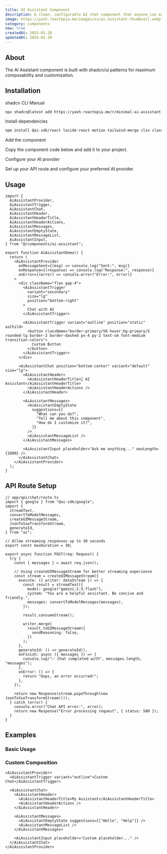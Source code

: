 ```yaml
---
title: AI Assistant Component
description: A clean, configurable AI chat component that anyone can easily integrate and customize for their needs.
image: https://yash.reactopia.me/images/ss/ai-assistant-thumbnail.webp
category: components
new: true
createdAt: 2025-01-20
updatedAt: 2025-01-20
---
```


<ComponentPreview name="minimal-ai-assistant-demo" codeCollapsible />

## About

The AI Assistant component is built with shadcn/ui patterns for maximum composability and customization.

## Installation

<CodeTabs>

<TabsList>
  <TabsTrigger value="cli">shadcn CLI</TabsTrigger>
  <TabsTrigger value="manual">Manual</TabsTrigger>
</TabsList>

<TabsContent value="cli">

```bash
npx shadcn@latest add https://yash.reactopia.me/r/minimal-ai-assistant.json
```

</TabsContent>

<TabsContent value="manual">

<Steps>

<Step>Install dependencies</Step>

```bash
npm install @ai-sdk/react lucide-react motion tailwind-merge clsx class-variance-authority @radix-ui/react-slot
```

<Step>Add the component</Step>

Copy the component code below and add it to your project.

<Step>Configure your AI provider</Step>

Set up your API route and configure your preferred AI provider.

</Steps>

</TabsContent>

</CodeTabs>

## Usage

```tsx
import {
  AiAssistantProvider,
  AiAssistantTrigger,
  AiAssistantChat,
  AiAssistantHeader,
  AiAssistantHeaderTitle,
  AiAssistantHeaderActions,
  AiAssistantMessages,
  AiAssistantEmptyState,
  AiAssistantMessageList,
  AiAssistantInput,
} from "@/components/ai-assistant";
```

```tsx
export function AiAssistantDemo() {
  return (
    <AiAssistantProvider
      onMessageSent={(msg) => console.log("Sent:", msg)}
      onResponse={(response) => console.log("Response:", response)}
      onError={(error) => console.error("Error:", error)}
    >
      <div className="flex gap-4">
        <AiAssistantTrigger
          variant="secondary"
          size="lg"
          position="bottom-right"
        >
          Chat with AI
        </AiAssistantTrigger>

        <AiAssistantTrigger variant="outline" position="static" asChild>
          <button className="border-primary/50 hover:bg-primary/5 rounded-lg border-2 border-dashed px-4 py-2 text-sm font-medium transition-colors">
            Custom Button
          </button>
        </AiAssistantTrigger>
      </div>

      <AiAssistantChat position="bottom-center" variant="default" size="lg">
        <AiAssistantHeader>
          <AiAssistantHeaderTitle>🤖 AI Assistant</AiAssistantHeaderTitle>
          <AiAssistantHeaderActions />
        </AiAssistantHeader>

        <AiAssistantMessages>
          <AiAssistantEmptyState
            suggestions={[
              "What can you do?",
              "Tell me about this component",
              "How do I customize it?",
            ]}
          />
          <AiAssistantMessageList />
        </AiAssistantMessages>

        <AiAssistantInput placeholder="Ask me anything..." maxLength={1000} />
      </AiAssistantChat>
    </AiAssistantProvider>
  );
}
```

## API Route Setup

<ComponentSource name="simple-chat-api-route">

```tsx
// app/api/chat/route.ts
import { google } from "@ai-sdk/google";
import {
  streamText,
  convertToModelMessages,
  createUIMessageStream,
  JsonToSseTransformStream,
  generateId,
} from "ai";

// Allow streaming responses up to 30 seconds
export const maxDuration = 30;

export async function POST(req: Request) {
  try {
    const { messages } = await req.json();

    // Using createUIMessageStream for better streaming experience
    const stream = createUIMessageStream({
      execute: ({ writer: dataStream }) => {
        const result = streamText({
          model: google("gemini-2.5-flash"),
          system: "You are a helpful assistant. Be concise and friendly.",
          messages: convertToModelMessages(messages),
        });

        result.consumeStream();

        writer.merge(
          result.toUIMessageStream({
            sendReasoning: false,
          })
        );
      },
      generateId: () => generateId(),
      onFinish: async ({ messages }) => {
        console.log("✅ Chat completed with", messages.length, "messages");
      },
      onError: () => {
        return "Oops, an error occurred!";
      },
    });

    return new Response(stream.pipeThrough(new JsonToSseTransformStream()));
  } catch (error) {
    console.error("Chat API error:", error);
    return new Response("Error processing request", { status: 500 });
  }
}
```

</ComponentSource>

## Examples

### Basic Usage

<ComponentPreview name="minimal-ai-assistant-demo" codeCollapsible />

### Custom Composition

```tsx
<AiAssistantProvider>
  <AiAssistantTrigger variant="outline">Custom Chat</AiAssistantTrigger>

  <AiAssistantChat>
    <AiAssistantHeader>
      <AiAssistantHeaderTitle>My Assistant</AiAssistantHeaderTitle>
      <AiAssistantHeaderActions />
    </AiAssistantHeader>

    <AiAssistantMessages>
      <AiAssistantEmptyState suggestions={["Hello", "Help"]} />
      <AiAssistantMessageList />
    </AiAssistantMessages>

    <AiAssistantInput placeholder="Custom placeholder..." />
  </AiAssistantChat>
</AiAssistantProvider>
```
